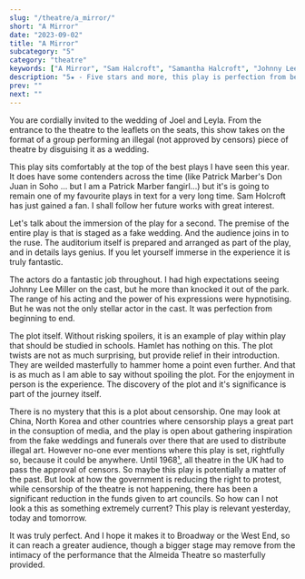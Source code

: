 ```yaml
---
slug: "/theatre/a_mirror/"
short: "A Mirror"
date: "2023-09-02"
title: "A Mirror"
subcategory: "5"
category: "theatre"
keywords: ["A Mirror", "Sam Halcroft", "Samantha Halcroft", "Johnny Lee Miller", "Tanya Reynolds", "Aaron Neil", "Micheal Ward", "Jeremy Herrin", "Almeida Theatre", "The Almeida", "Off West End", "Theatre", "Review", "Play", "Comedy", "Censorship", "Play within a Play", "Wedding", "Recommendation"]
description: "5★ - Five stars and more, this play is perfection from beginning to end. Poignant in an era where our right of protest is slowly being taken away. While it looks like the censorship in communist regimes, it proves it can be anywhere."
prev: ""
next: ""
---
```


You are cordially invited to the wedding of Joel and Leyla. From the entrance to the theatre to the leaflets on the seats, this show takes on the format of a group performing an illegal (not approved by censors) piece of theatre by disguising it as a wedding. 

This play sits comfortably at the top of the best plays I have seen this year. It does have some contenders across the time (like Patrick Marber's Don Juan in Soho ... but I am a Patrick Marber fangirl...) but it's is going to remain one of my favourite plays in text for a very long time. Sam Holcroft has just gained a fan. I shall follow her future works with great interest.

Let's talk about the immersion of the play for a second. The premise of the entire play is that is staged as a fake wedding. And the audience joins in to the ruse. The auditorium itself is prepared and arranged as part of the play, and in details lays genius. If you let yourself immerse in the experience it is truly fantastic.

The actors do a fantastic job throughout. I had high expectations seeing Johnny Lee Miller on the cast, but he more than knocked it out of the park. The range of his acting and the power of his expressions were hypnotising. But he was not the only stellar actor in the cast. It was perfection from beginning to end.

The plot itself. Without risking spoilers, it is an example of play within play that should be studied in schools. Hamlet has nothing on this. The plot twists are not as much surprising, but provide relief in their introduction. They are weilded masterfully to hammer home a point even further. And that is as much as I am able to say without spoiling the plot. For the enjoyment in person is the experience. The discovery of the plot and it's significance is part of the journey itself. 

There is no mystery that this is a plot about censorship. One may look at China, North Korea and other countries where censorship plays a great part in the consuption of media, and the play is open about gathering inspiration from the fake weddings and funerals over there that are used to distribute illegal art. However no-one ever mentions where this play is set, rightfully so, because it could be anywhere. Until 1968[¹](https://www.parliament.uk/about/living-heritage/transformingsociety/private-lives/relationships/collections1/1968-theatre-censorship/1968-theatres-act/), all theatre in the UK had to pass the approval of censors. So maybe this play is potentially a matter of the past. But look at how the government is reducing the right to protest, while censorship of the theatre is not happening, there has been a significant reduction in the funds given to art councils. So how can I not look a this as something extremely current? This play is relevant yesterday, today and tomorrow.

It was truly perfect. And I hope it makes it to Broadway or the West End, so it can reach a greater audience, though a bigger stage may remove from the intimacy of the performance that the Almeida Theatre so masterfully provided.